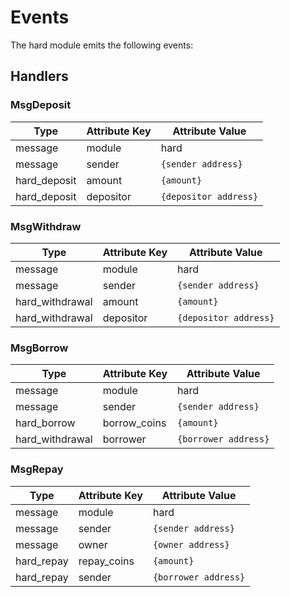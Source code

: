 
# Events

The hard module emits the following events:

## Handlers

### MsgDeposit

| Type         | Attribute Key | Attribute Value       |
| ------------ | ------------- | --------------------- |
| message      | module        | hard                  |
| message      | sender        | `{sender address}`    |
| hard_deposit | amount        | `{amount}`            |
| hard_deposit | depositor     | `{depositor address}` |

### MsgWithdraw

| Type            | Attribute Key | Attribute Value       |
| --------------- | ------------- | --------------------- |
| message         | module        | hard                  |
| message         | sender        | `{sender address}`    |
| hard_withdrawal | amount        | `{amount}`            |
| hard_withdrawal | depositor     | `{depositor address}` |

### MsgBorrow

| Type            | Attribute Key | Attribute Value      |
| --------------- | ------------- | -------------------- |
| message         | module        | hard                 |
| message         | sender        | `{sender address}`   |
| hard_borrow     | borrow_coins  | `{amount}`           |
| hard_withdrawal | borrower      | `{borrower address}` |

### MsgRepay

| Type       | Attribute Key | Attribute Value      |
| ---------- | ------------- | -------------------- |
| message    | module        | hard                 |
| message    | sender        | `{sender address}`   |
| message    | owner         | `{owner address}`    |
| hard_repay | repay_coins   | `{amount}`           |
| hard_repay | sender        | `{borrower address}` |


>

